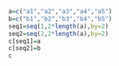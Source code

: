 ```r
a=c("a1","a2","a3","a4","a5")
b=c("b1","b2","b3","b4","b5")
seq1=seq(1,2*length(a),by=2)
seq2=seq(2,2*length(a),by=2)
c[seq1]=a
c[seq2]=b
c
```
